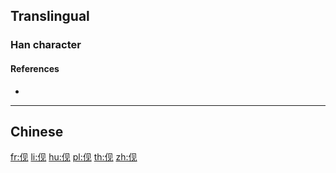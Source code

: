 {{character info/new}}
{{also|俔}}
==Translingual==

===Han character===
{{Han char|rn=9|rad=人|as=04|sn=6|four=|canj=OBHU,XOBHU|ids=⿰亻见}}

====References====
* {{Han ref|kx=0096.121|hdz=10122.011|uh=4F23|ud=20259}}

----

==Chinese==
{{zh-see|俔}}

[[fr:伣]]
[[li:伣]]
[[hu:伣]]
[[pl:伣]]
[[th:伣]]
[[zh:伣]]